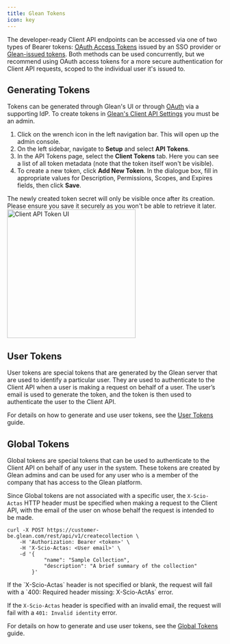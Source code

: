 ```yaml
---
title: Glean Tokens
icon: key
---
```


The developer-ready Client API endpoints can be accessed via one of two types of Bearer tokens: [OAuth Access Tokens](#oauth-access-tokens) issued by an SSO provider or [Glean-issued tokens](#glean-issued-tokens). Both methods can be used concurrently, but we recommend using OAuth access tokens for a more secure authentication for Client API requests, scoped to the individual user it's issued to.

## Generating Tokens
Tokens can be generated through Glean's UI or through [OAuth](./oauth) via a supporting IdP. To create tokens in [Glean's Client API Settings](#navigating-to-client-api-settings) you must be an admin.


1. Click on the wrench icon in the left navigation bar. This will open up the admin console.
2. On the left sidebar, navigate to **Setup** and select **API Tokens**.
3. In the API Tokens page, select the **Client Tokens** tab. Here you can see a list of all token metadata (note that the token itself won't be visible).
4. To create a new token, click **Add New Token**. In the dialogue box, fill in appropriate values for Description, Permissions, Scopes, and Expires fields, then click **Save**.

<Warning>
The newly created token secret will only be visible once after its creation. Please ensure you save it securely as you won't be able to retrieve it later.
</Warning>

<Frame>
<img src="./images/client_api_token_ui.png" alt="Client API Token UI" height="300" />
</Frame>

## User Tokens

User tokens are special tokens that are generated by the Glean server that are used to identify a particular user. They are used to authenticate to the Client API when a user is making a request on behalf of a user. The user’s email is used to generate the token, and the token is then used to authenticate the user to the Client API.

For details on how to generate and use user tokens, see the [User Tokens](../guides/authentication/user-tokens) guide.

## Global Tokens

Global tokens are special tokens that can be used to authenticate to the Client API on behalf of any user in the system. These tokens are created by Glean admins and can be used for any user who is a member of the company that has access to the Glean platform.

Since Global tokens are not associated with a specific user, the `X-Scio-Actas` HTTP header must be specified when making a request to the Client API, with the email of the user on whose behalf the request is intended to be made.

```shell curl
curl -X POST https://customer-be.glean.com/rest/api/v1/createcollection \
    -H 'Authorization: Bearer <token>' \
    -H 'X-Scio-Actas: <User email>' \
    -d '{
            "name": "Sample Collection",
            "description": "A brief summary of the collection"
        }'
```

<Warning>
If the `X-Scio-Actas` header is not specified or blank, the request will fail with a `400: Required header missing: X-Scio-ActAs` error.

If the `X-Scio-Actas` header is specified with an invalid email, the request will fail with a `401: Invalid identity` error.
</Warning>


For details on how to generate and use user tokens, see the [Global Tokens](../guides/authentication/global-tokens) guide.
